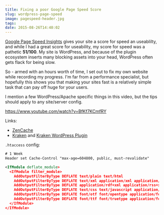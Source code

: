 ```yaml
---
title: Fixing a poor Google Page Speed Score
slug: wordpress-page-speed
image: pagespeed-header.jpg
tags: 
date: 2015-08-26T14:40:02
---
```


<a href="https://developers.google.com/speed/pagespeed/insights">Google Page Speed Insights</a> gives your site a score for speed an useablilty, and while I had a great score for useability, my score for speed was a pathetic <strong>51/100</strong>. My site is WordPress, and because of the plugin ecosystem inserts many blocking assets into your head, WordPress often gets flack for being slow.

So - armed with an hours worth of time, I set out to fix my own website while recording my progress. I'm far from a performance specialist, but hopefully this shows you that making your sites fast is a relatively simple task that can pay off huge for your users.

I mention a few WordPress/Apache specific things in this video, but the tips should apply to any site/server config.

https://www.youtube.com/watch?v=BfKf7KCmfRY

Links:

<ul>
<li><a href="https://wordpress.org/plugins/zencache/">ZenCache</a></li>
<li><a href="https://kraken.io/">Kraken</a> and <a href="https://wordpress.org/plugins/kraken-image-optimizer/">Kraken WordPress Plugin</a></li>
</ul>

<code>.htaccess</code> config:


```xml
# 1 Week
Header set Cache-Control "max-age=604800, public, must-revalidate"

<IfModule deflate_module>
  <IfModule filter_module>
    AddOutputFilterByType DEFLATE text/plain text/html
    AddOutputFilterByType DEFLATE text/xml application/xml application/xhtml+xml application/xml-dtd
    AddOutputFilterByType DEFLATE application/rdf+xml application/rss+xml application/atom+xml image/svg+xml
    AddOutputFilterByType DEFLATE text/css text/javascript application/javascript application/x-javascript
    AddOutputFilterByType DEFLATE font/otf font/opentype application/font-otf application/x-font-otf
    AddOutputFilterByType DEFLATE font/ttf font/truetype application/font-ttf application/x-font-ttf
  </IfModule>
</IfModule>

```